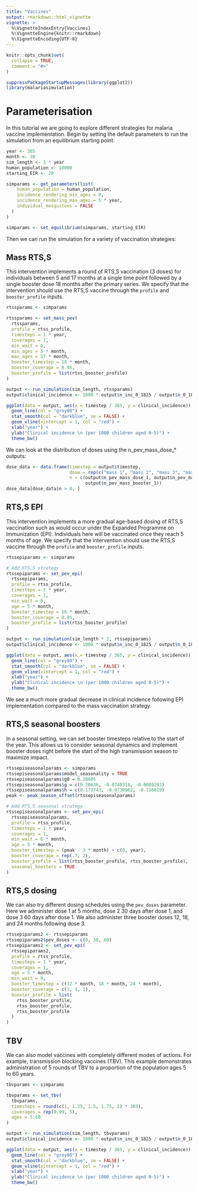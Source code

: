 ```yaml
---
title: "Vaccines"
output: rmarkdown::html_vignette
vignette: >
  %\VignetteIndexEntry{Vaccines}
  %\VignetteEngine{knitr::rmarkdown}
  %\VignetteEncoding{UTF-8}
---
```


```r
knitr::opts_chunk$set(
  collapse = TRUE,
  comment = "#>"
)
```

```r
suppressPackageStartupMessages(library(ggplot2))
library(malariasimulation)
```

# Parameterisation

In this tutorial we are going to explore different strategies for malaria vaccine implementation. Begin by setting the default parameters to run the simulation from an equilibrium starting point.

```r
year <- 365
month <- 30
sim_length <- 3 * year
human_population <- 10000
starting_EIR <- 20

simparams <- get_parameters(list(
    human_population = human_population,
    incidence_rendering_min_ages = 0,
    incidence_rendering_max_ages = 5 * year,
    individual_mosquitoes = FALSE
  )
)

simparams <- set_equilibrium(simparams, starting_EIR)
```

Then we can run the simulation for a variety of vaccination strategies:

## Mass RTS,S

This intervention implements a round of RTS,S vaccination (3 doses) for individuals between 5 and 17 months at a single time point followed by a single booster dose 18 months after the primary series. We specify that the intervention should use the RTS,S vaccine through the `profile` and `booster_profile` inputs.

```r
rtssparams <- simparams

rtssparams <- set_mass_pev(
  rtssparams,
  profile = rtss_profile,
  timesteps = 1 * year,
  coverages = 1,
  min_wait = 0,
  min_ages = 5 * month,
  max_ages = 17 * month,
  booster_timestep = 18 * month,
  booster_coverage = 0.95,
  booster_profile = list(rtss_booster_profile)
)

output <- run_simulation(sim_length, rtssparams)
output$clinical_incidence <- 1000 * output$n_inc_0_1825 / output$n_0_1825

ggplot(data = output, aes(x = timestep / 365, y = clinical_incidence)) + 
  geom_line(col = "grey80") +
  stat_smooth(col = "darkblue", se = FALSE) +
  geom_vline(xintercept = 1, col = "red") +
  xlab("year") +
  ylab("Clinical incidence \n (per 1000 children aged 0-5)") +
  theme_bw()

```

We can look at the distribution of doses using the n_pev_mass_dose\_\* outputs:

```r
dose_data <- data.frame(timestep = output$timestep,
                        dose = rep(c("mass 1", "mass 2", "mass 3", "mass booster"), each = length(output$timestep)),
                        n = c(output$n_pev_mass_dose_1, output$n_pev_mass_dose_2, output$n_pev_mass_dose_3,
                              output$n_pev_mass_booster_1))
dose_data[dose_data$n > 0, ]

```

## RTS,S EPI

This intervention implements a more gradual age-based dosing of RTS,S vaccination such as would occur under the Expanded Programme on Immunization (EPI). Individuals here will be vaccinated once they reach 5 months of age. We specify that the intervention should use the RTS,S vaccine through the `profile` and `booster_profile` inputs.

```r
rtssepiparams <- simparams

# Add RTS,S strategy
rtssepiparams <- set_pev_epi(
  rtssepiparams,
  profile = rtss_profile,
  timesteps = 1 * year,
  coverages = 1,
  min_wait = 0,
  age = 5 * month,
  booster_timestep = 18 * month,
  booster_coverage = 0.95,
  booster_profile = list(rtss_booster_profile)
)

output <- run_simulation(sim_length * 2, rtssepiparams)
output$clinical_incidence <- 1000 * output$n_inc_0_1825 / output$n_0_1825

ggplot(data = output, aes(x = timestep / 365, y = clinical_incidence)) + 
  geom_line(col = "grey80") +
  stat_smooth(col = "darkblue", se = FALSE) +
  geom_vline(xintercept = 1, col = "red") +
  xlab("year") +
  ylab("Clinical incidence \n (per 1000 children aged 0-5)") +
  theme_bw()

```

We see a much more gradual decrease in clinical incidence following EPI implementation compared to the mass vaccination strategy.

## RTS,S seasonal boosters

In a seasonal setting, we can set booster timesteps relative to the start of the year. This allows us to consider seasonal dynamics and implement booster doses right before the start of the high transmission season to maximize impact. 

```r
rtssepiseasonalparams <- simparams
rtssepiseasonalparams$model_seasonality = TRUE
rtssepiseasonalparams$g0 = 0.28605
rtssepiseasonalparams$g = c(0.20636, -0.0740318, -0.0009293)
rtssepiseasonalparams$h = c(0.173743, -0.0730962, -0.116019)
peak <- peak_season_offset(rtssepiseasonalparams)

# Add RTS,S seasonal strategy
rtssepiseasonalparams <- set_pev_epi(
  rtssepiseasonalparams,
  profile = rtss_profile,
  timesteps = 1 * year,
  coverages = 1,
  min_wait = 6 * month,
  age = 5 * month,
  booster_timestep = (peak - 3 * month) + c(0, year),
  booster_coverage = rep(.7, 2),
  booster_profile = list(rtss_booster_profile, rtss_booster_profile),
  seasonal_boosters = TRUE
)

```

## RTS,S dosing

We can also try different dosing schedules using the `pev_doses` parameter. Here we administer dose 1 at 5 months, dose 2 30 days after dose 1, and dose 3 60 days after dose 1. We also administer three booster doses 12, 18, and 24 months following dose 3.  

```r
rtssepiparams2 <- rtssepiparams
rtssepiparams2$pev_doses <- c(0, 30, 60)
rtssepiparams2 <- set_pev_epi(
  rtssepiparams2,
  profile = rtss_profile,
  timesteps = 1 * year,
  coverages = 1,
  age = 5 * month,
  min_wait = 0,
  booster_timestep = c(12 * month, 18 * month, 24 * month),
  booster_coverage = c(1, 1, 1),
  booster_profile = list(
    rtss_booster_profile,
    rtss_booster_profile,
    rtss_booster_profile
  )
)
```

## TBV

We can also model vaccines with completely different modes of actions. For example, transmission blocking vaccines (TBV). This example demonstrates administration of 5 rounds of TBV to a proportion of the population ages 5 to 60 years.

```r
tbvparams <- simparams

tbvparams <- set_tbv(
  tbvparams,
  timesteps = round(c(1, 1.25, 1.5, 1.75, 2) * 365),
  coverages = rep(0.99, 5),
  ages = 5:60
)

output <- run_simulation(sim_length, tbvparams)
output$clinical_incidence <- 1000 * output$n_inc_0_1825 / output$n_0_1825

ggplot(data = output, aes(x = timestep / 365, y = clinical_incidence)) + 
  geom_line(col = "grey80") +
  stat_smooth(col = "darkblue", se = FALSE) +
  geom_vline(xintercept = 1, col = "red") +
  xlab("year") +
  ylab("Clinical incidence \n (per 1000 children aged 0-5)") +
  theme_bw()

```
